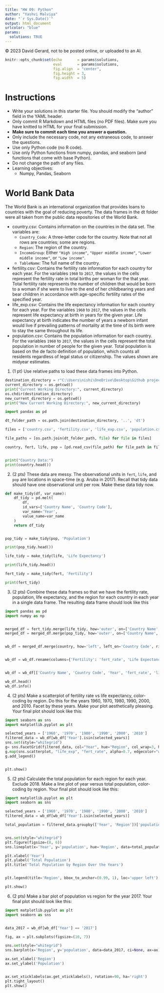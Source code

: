 ```yaml
---
title: "HW 09: Python"
author: "Yashvi Malviya"
date: "`r Sys.Date()`"
output: html_document
urlcolor: "blue"
params:
  solutions: TRUE
---
```


© 2023 David Gerard, not to be posted online, or uploaded to an AI.

```r
knitr::opts_chunk$set(echo       = params$solutions, 
                      eval       = params$solutions,
                      fig.align  = "center",
                      fig.height = 3, 
                      fig.width  = 5)
```

# Instructions

- Write your solutions in this starter file. You should modify the 
  "author" field in the YAML header.
- Only commit R Markdown and HTML files (no PDF files). Make sure
  you have knitted to HTML for your final submission.
- **Make sure to commit each time you answer a question.**
- Only include the necessary code, not any extraneous code, to answer the 
  questions.
- Use only Python code (no R code). 
- Use only Python functions from numpy, pandas, and seaborn (and functions that come with base Python).
- Do not change the path of any files.
- Learning objectives:
    - Numpy, Pandas, Seaborn

# World Bank Data

The World Bank is an international organization that
provides loans to countries with the goal of reducing poverty. The 
data frames in the dt folder were all taken from the public data 
repositories of the World Bank.

- country.csv: 
  Contains information on the countries in the data set. The
  variables are:
    - `Country_Code`: A three-letter code for the country. Note that not all
      rows are countries; some are regions.
    - `Region`: The region of the country.
    - `IncomeGroup`: Either `"High income"`, `"Upper middle income"`, 
      `"Lower middle income"`, or `"Low income"`.
    - `TableName`: The full name of the country.
- fertility.csv: 
  Contains the fertility rate information for each country
  for each year. For the variables `1960` to `2017`, the values in the cells
  represent the fertility rate in total births per woman for the that year. 
  Total fertility rate represents the number of children 
  that would be born to a woman if she were to live to the end of her 
  childbearing years and bear children in accordance with age-specific 
  fertility rates of the specified year.
- life_exp.csv: 
  Contains the life expectancy information for each country 
  for each year. For the variables `1960` to `2017`, the values in the cells
  represent life expectancy at birth in years for the given year. 
  Life expectancy at birth indicates the number of years a newborn 
  infant would live if prevailing patterns of mortality at the time of its
  birth were to stay the same throughout its life.
- population.csv: 
  Contains the population information for each country. For
  the variables `1960` to `2017`, the values in the cells represent the total
  population in number of people for the given year. 
  Total population is based on the de facto definition of
  population, which counts all residents regardless of legal status or 
  citizenship. The values shown are midyear estimates.
  
1. (1 pt) Use relative paths to load these data frames into Python.

```python

destination_directory = r"C:\Users\nishi\OneDrive\Desktop\Github projects\python"
current_directory = os.getcwd()
print("Current Working Directory:", current_directory)
os.chdir(destination_directory)
new_current_directory = os.getcwd()
print("New Current Working Directory:", new_current_directory)

```

```python
import pandas as pd

dt_folder_path = os.path.join(destination_directory, '..', 'dt')

files = ['country.csv', 'fertility.csv', 'life_exp.csv', 'population.csv']

file_paths = [os.path.join(dt_folder_path, file) for file in files]

country, fert, life, pop = [pd.read_csv(file_path) for file_path in file_paths]


print("Country Data:")
print(country.head())
```
    
2. (2 pts) These data are messy. The observational units in `fert`, `life`, and `pop`
   are locations in space-time (e.g. Aruba in 2017). Recall that tidy data
   should have one observational unit per row. Make these data tidy now.
   
```python

def make_tidy(df, var_name):
    df_tidy = pd.melt(
        df,
        id_vars=['Country Name', 'Country Code'],
        var_name='Year',
        value_name=var_name
    )
    return df_tidy


pop_tidy = make_tidy(pop, 'Population')

print(pop_tidy.head())

life_tidy = make_tidy(life, 'Life Expectancy')

print(life_tidy.head())

fert_tidy = make_tidy(fert, 'Fertility')

print(fert_tidy)
```
    
3. (2 pts) Combine these data frames so that we have the fertility rate, population,
   life expectancy, and the region for each country in each year in a single
   data frame. The resulting data frame should look like this
   
```python
import pandas as pd
import numpy as np


merged_df = fert_tidy.merge(life_tidy, how='outer', on=['Country Name', 'Country Code', 'Year'])
merged_df = merged_df.merge(pop_tidy, how='outer', on=['Country Name', 'Country Code', 'Year'])


wb_df = merged_df.merge(country, how='left', left_on='Country Code', right_on='Country Code')


wb_df = wb_df.rename(columns={'Fertility': 'fert_rate', 'Life Expectancy': 'life_exp', 'Population': 'population'})


wb_df = wb_df[['Country Name', 'Country Code', 'Year', 'fert_rate', 'life_exp', 'population', 'Region']]

wb_df.head()
wb_df.info()

```
    
4. (2 pts) Make a scatterplot of fertility rate vs life expectancy, color-coding by region. Do this for the years 1960, 1970, 1980, 1990, 2000, and 2010. Facet by these years. Make your plot aesthetically pleasing.  Your final plot should look like this:

```python
import seaborn as sns
import matplotlib.pyplot as plt

selected_years = ['1960', '1970', '1980', '1990', '2000', '2010']
filtered_data = wb_df[wb_df['Year'].isin(selected_years)]
sns.set(style="whitegrid")
g= sns.FacetGrid(filtered_data, col="Year", hue="Region", col_wrap=3, height=2, aspect=0.80)
g.map(sns.scatterplot, "life_exp", "fert_rate", alpha=0.7, edgecolor="w", s=100)
g.add_legend()


plt.show()

```
    
5. (2 pts) Calculate the total population for each region for each year. Exclude 2018. 
   Make a line plot of year versus total population, color-coding by region.
   Your final plot should look like this:
   
```python
import matplotlib.pyplot as plt
import seaborn as sns

selected_years = ['1960', '1970', '1980', '1990', '2000', '2010']
filtered_data = wb_df[wb_df['Year'].isin(selected_years)]

total_population = filtered_data.groupby(['Year', 'Region'])['population'].sum().reset_index()


sns.set(style="whitegrid")
plt.figure(figsize=(8, 6)) 
sns.lineplot(x='Year', y='population', hue='Region', data=total_population, marker='o', palette='muted')

plt.xlabel('Year')
plt.ylabel('Total Population')
plt.title('Total Population by Region Over the Years')


plt.legend(title='Region', bbox_to_anchor=(0.99, 1), loc='upper left')

plt.show()


```
    
6. (2 pts) Make a bar plot of population vs region for the year 2017. Your final  plot should look like this:
```python
import matplotlib.pyplot as plt
import seaborn as sns


data_2017 = wb_df[wb_df['Year'] == '2017']

fig, ax = plt.subplots(figsize=(10, 7))

sns.set(style="whitegrid")
sns.barplot(x='Region', y='population', data=data_2017, ci=None, ax=ax)

ax.set_xlabel('Region')
ax.set_ylabel('Population')


ax.set_xticklabels(ax.get_xticklabels(), rotation=90, ha='right')
plt.tight_layout()
plt.show()


```